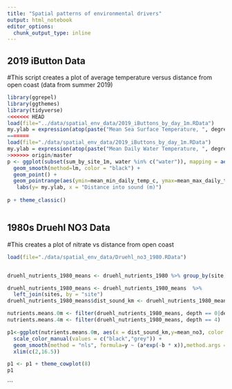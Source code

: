 ```yaml
---
title: "Spatial patterns of environmental drivers"
output: html_notebook
editor_options: 
  chunk_output_type: inline
---
```


## 2019 iButton Data
#This script creates a plot of average temperature versus distance from open coast (data from summer 2019)
```r

library(ggrepel)
library(ggthemes)
library(tidyverse)
<<<<<<< HEAD
load(file="../data/spatial_env_data/2019_iButtons_by_day_1m.RData")
my.ylab = expression(atop(paste("Mean Sea Surface Temperature, ", degree,"C")))
=======
load(file="./data/spatial_env_data/2019_iButtons_by_day_1m.RData")
my.ylab = expression(atop(paste("Mean Daily Water Temperature, ", degree,"C"), "(+/- Min., Max.)"))
>>>>>>> origin/master
p <- ggplot(subset(sum_by_site_1m, water %in% c("water")), mapping = aes(x = dist_in_sound, y = mean_mean_daily_temp_c)) +
  geom_smooth(method=lm, color = "black") +
  geom_point() +
  geom_pointrange(aes(ymin=mean_min_daily_temp_c, ymax=mean_max_daily_temp_c)) +
   labs(y= my.ylab, x = "Distance into sound (m)")
  
p + theme_classic()



```

## 1980s Druehl NO3 Data
#This creates a plot of nitrate vs distance from open coast

```r
load(file="./data/spatial_env_data/Druehl_no3_1980.RData")


druehl_nutrients_1980_means <- druehl_nutrients_1980 %>% group_by(site, depth, month) %>% summarize(mean_no3 = mean(no3, na.rm = T))

druehl_nutrients_1980_means <- druehl_nutrients_1980_means  %>% 
  left_join(sites, by = "site")
druehl_nutrients_1980_means$dist_sound_km <- druehl_nutrients_1980_means$dist_sound/1000

nutrients.means.0m <- filter(druehl_nutrients_1980_means, depth == 0|depth == 4)
nutrients.means.4m <- filter(druehl_nutrients_1980_means, depth == 4)

p1<-ggplot(nutrients.means.0m, aes(x = dist_sound_km,y=mean_no3, color = as.factor(depth))) + geom_point()+
  scale_color_manual(values = c("black","grey")) +
  geom_smooth(method = "nls", formula=y ~ (a*exp(-b * x)),method.args = list(start = c(b = 0.01, a = 10)), size=1, se = FALSE)+
  xlim(c(2,16.5)) 

p1 <- p1 + theme_cowplot(8)
p1
```

```

